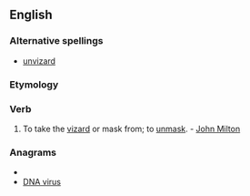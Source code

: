 ==English==

===Alternative spellings===
*[[unvizard]]

===Etymology===
{{prefix|un|vizard}}

===Verb===
{{en-verb}}
#{{obsolete}} To take the [[vizard]] or mask from; to [[unmask]]. - [[w:John Milton|John Milton]]

===Anagrams===
* {{alphagram|adinrsuv}}
* [[DNA virus#English|DNA virus]]